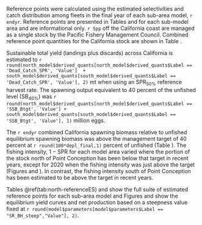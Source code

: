 
Reference points were calculated using the estimated selectivities and catch distribution among fleets in the final year of each sub-area model, `r endyr`. Reference points are presented in Tables \ref{tab:north-referenceES} and \ref{tab:south-referenceES} for each sub-model area and are informational only. `r Spp` off the California coast are managed as a single stock by the Pacific Fishery Management Council. Combined reference point quantities for the California stock are shown in Table \ref{tab:ref-point-all-es}.

Sustainable total yield (landings plus discards) across California is estimated to  `r round(north_model$derived_quants[north_model$derived_quants$Label == 'Dead_Catch_SPR', 'Value']  + south_model$derived_quants[south_model$derived_quants$Label == 'Dead_Catch_SPR', 'Value'], 2)` mt when using an $\text{SPR}_{50\%}$ reference harvest rate. The spawning output equivalent to 40 percent of the unfished level ($\text{SB}_{40\%}$) was `r round(north_model$derived_quants[north_model$derived_quants$Label == 'SSB_Btgt', 'Value'] + south_model$derived_quants[south_model$derived_quants$Label == 'SSB_Btgt', 'Value'], 1)` million eggs. 

The `r endyr` combined California spawning biomass relative to unfished equilibrium spawning biomass was above the management target of 40 percent at `r round(100*depl_final,1)` percent of unfished (Table \ref{tab:es-ca-status}). The fishing intensity, $1-\text{SPR}$ for each model area varied where the portion of the stock north of Point Conception has been below that target in recent years, except for 2020 when the fishing intensity was just above the target (Figures \ref{fig:es-1-spr} and \ref{fig:es-phase}). In contrast, the fishing intensity south of Point Conception has been estimated to be above the target in recent years. 

Tables \@ref(tab:north-referenceES) and \ref{tab:south-referenceES} show the full suite of estimated reference points for each sub-area model and Figures \ref{fig:south-es-yield} and \ref{fig:north-es-yield} show the equilibrium yield curves and net production based on a steepness value fixed at `r round(model$parameters[model$parameters$Label == "SR_BH_steep","Value"], 2)`.
